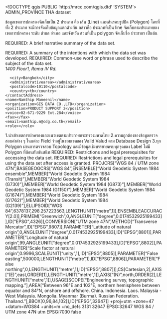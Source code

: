 <!DOCTYPE qgis PUBLIC 'http://mrcc.com/qgis.dtd' 'SYSTEM'>
<qgis version="3.26.1-Buenos Aires">
  <identifier>ADMIN_PROVINCE</identifier>
  <parentidentifier></parentidentifier>
  <language>THA</language>
  <type>dataset</type>
  <title>ADMIN_PROVINCE</title>
  <abstract>ข้อมูลเขตการปกครองจัดเก็บเป็น 2 ประเภท คือ เส้น (Line) และเส้นรอบรูปปิด (Polygon) โดยที่ทั้ง 2 ประเภท จะมีการจัดเก็บข้อมูลแตกต่างกัน กล่าวคือ ประเภทที่เป็น line จัดเก็บตามประเภทของเขตการปกครอง ระดับ ตำบล อำเภอ และจังหวัด ส่วนที่เป็น polygon จัดเก็บชื่อ ประชากร เป็นต้น



REQUIRED: A brief narrative summary of the data set.

REQUIRED: A summary of the intentions with which the data set was developed.</abstract>
  <keywords vocabulary="gmd:topicCategory">
    <keyword>REQUIRED: Common-use word or phrase used to describe the subject of the data set.</keyword>
  </keywords>
  <contact>
    <contactAddress>
      <type></type>
      <address>1400  Floor1,  Rama IV Rd.</address>
      <city>Bangkok</city>
      <administrativearea></administrativearea>
      <postalcode>10110</postalcode>
      <country>th</country>
    </contactAddress>
    <name>Namthip Maneenil</name>
    <organization>GIS DATA CO.,LTD</organization>
    <position>PRODUCT SUPPORT 2</position>
    <voice>02-671-9229 Ext.284</voice>
    <fax></fax>
    <email>namthip.m@cdg.co.th</email>
    <role></role>
  </contact>
  <links>
    <link size="" name="File Geodatabase Feature Class" type="Local Area Network" description="" format="" mimeType="" url="http://www.esri.com"/>
  </links>
  <history>1.นำเข้าเขตการปกครองและแนวเขตตามประกาศกระทรวงมหาดไทย 2.ความถูกต้องของข้อมูลตรวจสอบค่าต่าง ๆ ในแต่ละ Field ว่าอยู่ในขอบเขตของ Valid Valud ตาม Database Design 3.ทุก Polygon ผ่านการตรวจสอบ Topology และมีข้อมูลเชิงบรรยายครบทุกจุดของ Label ไม่มี Polygon ที่ซ้อนทับกันสนิท </history>
  <fees></fees>
  <constraints type="Access">REQUIRED: Restrictions and legal prerequisites for accessing the data set.</constraints>
  <rights>REQUIRED: Restrictions and legal prerequisites for using the data set after access is granted.</rights>
  <encoding></encoding>
  <crs>
    <spatialrefsys nativeFormat="Wkt">
      <wkt>PROJCRS["WGS 84 / UTM zone 47N",BASEGEOGCRS["WGS 84",ENSEMBLE["World Geodetic System 1984 ensemble",MEMBER["World Geodetic System 1984 (Transit)"],MEMBER["World Geodetic System 1984 (G730)"],MEMBER["World Geodetic System 1984 (G873)"],MEMBER["World Geodetic System 1984 (G1150)"],MEMBER["World Geodetic System 1984 (G1674)"],MEMBER["World Geodetic System 1984 (G1762)"],MEMBER["World Geodetic System 1984 (G2139)"],ELLIPSOID["WGS 84",6378137,298.257223563,LENGTHUNIT["metre",1]],ENSEMBLEACCURACY[2.0]],PRIMEM["Greenwich",0,ANGLEUNIT["degree",0.0174532925199433]],ID["EPSG",4326]],CONVERSION["UTM zone 47N",METHOD["Transverse Mercator",ID["EPSG",9807]],PARAMETER["Latitude of natural origin",0,ANGLEUNIT["degree",0.0174532925199433],ID["EPSG",8801]],PARAMETER["Longitude of natural origin",99,ANGLEUNIT["degree",0.0174532925199433],ID["EPSG",8802]],PARAMETER["Scale factor at natural origin",0.9996,SCALEUNIT["unity",1],ID["EPSG",8805]],PARAMETER["False easting",500000,LENGTHUNIT["metre",1],ID["EPSG",8806]],PARAMETER["False northing",0,LENGTHUNIT["metre",1],ID["EPSG",8807]]],CS[Cartesian,2],AXIS["(E)",east,ORDER[1],LENGTHUNIT["metre",1]],AXIS["(N)",north,ORDER[2],LENGTHUNIT["metre",1]],USAGE[SCOPE["Engineering survey, topographic mapping."],AREA["Between 96°E and 102°E, northern hemisphere between equator and 84°N, onshore and offshore. China. Indonesia. Laos. Malaysia - West Malaysia. Mongolia. Myanmar (Burma). Russian Federation. Thailand."],BBOX[0,96,84,102]],ID["EPSG",32647]]</wkt>
      <proj4>+proj=utm +zone=47 +datum=WGS84 +units=m +no_defs</proj4>
      <srsid>3131</srsid>
      <srid>32647</srid>
      <authid>EPSG:32647</authid>
      <description>WGS 84 / UTM zone 47N</description>
      <projectionacronym>utm</projectionacronym>
      <ellipsoidacronym>EPSG:7030</ellipsoidacronym>
      <geographicflag>false</geographicflag>
    </spatialrefsys>
  </crs>
  <extent>
    <spatial miny="5.58159100000000041" maxz="0" crs="EPSG:32647" minz="0" dimensions="2" maxx="105.82455199999999707" maxy="20.46772400000000047" minx="97.3240160000000003"/>
  </extent>
</qgis>
